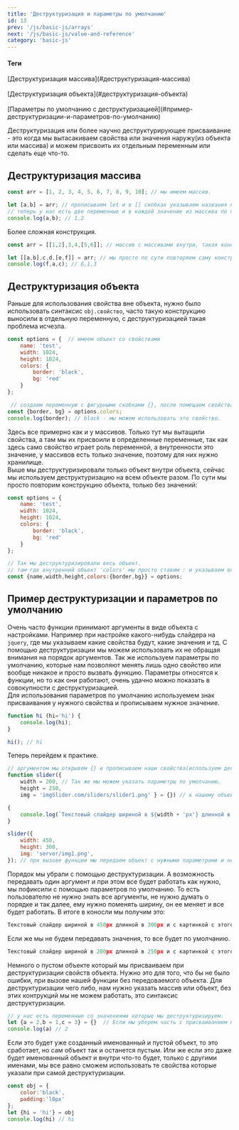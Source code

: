 ```yaml
---
title: 'Деструктуризация и параметры по умолчанию'
id: 13
prev: '/js/basic-js/arrays'
next: '/js/basic-js/value-and-reference'
category: 'basic-js'
---
```


<div className = 'mdHead'>

#### Теги
<div className = 'tag_js'> [Деструктуризация массива](#деструктуризация-массива) </div><br/>
<div className = 'tag_js'> [Деструктуризация объекта](#деструктуризация-объекта) </div><br/>
<div className = 'tag_js'> [Параметры по умолчанию с деструктуризацией](#пример-деструктуризации-и-параметров-по-умолчанию) </div>

</div>

Деструктуризация или более научно деструктурирующее присваивание - это когда мы вытасакиваем свойства или значения наружу(из объекта или массива) и можем присвоить их отдельным переменным или сделать еще что-то.
##  Деструктуризация массива ##
```javaScript
const arr = [1, 2, 3, 4, 5, 6, 7, 8, 9, 10]; // мы имеем массив.

let [a,b] = arr; // прописываем let и в [] скобках указываем названия переменных, далее оператор присваивания и массив который мы деструктуризируем
// теперь у нас есть две переменные и в каждой значение из массива по порядку.
console.log(a,b); // 1,2
```
Более сложная конструкция.
```javaScript
const arr = [[1,2],3,4,[5,6]]; // массив с массивами внутри, такая конструкция называется матрица.

let [[a,b],c,d,[e,f]] = arr; // мы просто по сути повторяем саму конструкцию с нужными переменными и все.
console.log(f,a,c); // 6,1,3
```
##  Деструктуризация объекта ##
Раньше для использования свойства вне объекта, нужно было использовать синтаксис `obj.свойство`, часто такую конструкцию выносили в отдельную переменную, с деструктуризацией такая проблема исчезла.
```javaScript
const options = {  // имеем объект со свойствами
    name: 'test',
    width: 1024,
    height: 1024,
    colors: {
        border: 'black',
        bg: 'red'
    }
};

 // создаем переменную с фигурными скобками {}, после помещаем свойства, что хотим вытащить, а потом, откуда.
const {border, bg} = options.colors; 
console.log(border); // black - мы можем использовать это свойство.
```
Здесь все примерно как и у массивов.
Только тут мы вытащили свойства, а там мы их присвоили в определенные переменные, так как здесь само свойство играет роль переменной, а внутренности это значение, у массивов есть только значение, поэтому для них нужно хранилище.<br/>
Выше мы деструктуризировали только объект внутри объекта, сейчас мы используем деструктуризацию на всем объекте разом. По сути мы просто повторим конструкцию объекта, только без значений:
```javaScript
const options = { 
    name: 'test',
    width: 1024,
    height: 1024,
    colors: {
        border: 'black',
        bg: 'red'
    }
};

// Так мы деструктуризировали весь объект.
// там где внутренний объект 'colors' мы просто ставим : и указываем его свойства в {} скобках.
const {name,width,height,colors:{border,bg}} = options;
```

##  Пример деструктуризации и параметров по умолчанию ##
Очень часто функции принимают аргументы в виде объекта с настройками. Например при настройке какого-нибудь слайдера на `jquery`, где мы указываем какие свойства будут, какие значения и тд. С помощью деструктуризации мы можем использовать их не обращая внимания на порядок аргументов. Так же используем параметры по умолчанию, 
которые нам позволяют менять лишь одно свойство или вообще никакое и просто вызвать функцию. Параметры относятся к функции, но то как они работают, очень удачно можно показать в совокупности с деструктуризацией.<br/>
Для использования параметров по умолчанию используемем знак присваивания у нужного свойства и прописываем нужное значение.
```javaScript
function hi (hi='hi') {
    console.log(hi);
}

hi(); // hi

```
Теперь перейдем к практике.
```javaScript
// аргументом мы открывем {} и прописываем наши свойства(используем деструктуризацию).
function slider({
    width = 200, // Так же мы можем указать параметры по умолчанию.
    height = 250,
    img = 'imgSlider.com/sliders/slider1.png' } = {}) // к нашему объекту присваиваем пустой объект {}.

{
    console.log(`Текстовый слайдер шириной в ${width + 'px'} длинной в ${height + 'px'} и с картинкой с этого адреса ${img}`)
}

slider({
    width: 450,
    height: 300,
    img: 'server/img1.png',
}); // при вызове функции мы передаем объект с нужными параметрами и не важно в каком они порядке.

```
Порядок мы убрали с помощью деструктуризации. А возможность передавать один аргумент и при этом все будет работать как нужно, мы пофиксили с помощью параметров по умолчанию.
То есть пользователю не нужно знать все аргументы, не нужно думать о порядке и так далее, ему нужно поменять ширину, он ее меняет и все будет работать.
В итоге в коносли мы получим это:
```javaScript
Текстовый слайдер шириной в 450px длинной в 300px и с картинкой с этого адреса server/img1.png
```
Если же мы не будем передавать значения, то все будет по умолчанию.
```javaScript
Текстовый слайдер шириной в 200px длинной в 250px и с картинкой с этого адреса imgSlider.com/sliders/slider1.png
```
Немного о пустом объекте который мы присваиваем при деструктуризации свойств объекта. Нужно это для того, что бы не было ошибки, при вызове нашей функции без передоваемого объекта.
Для деструктуризации чего либо, нам нужно указать массив или объект, без этих контрукций мы не можем работать, это синтаксис деструктуризации.
```javaScript
// у нас есть переменные со значениями которые мы деструктуризируем.
let {a = 2,b = 1,c = 3} = {}  // Если мы уберем часть c присваиванием пустого объекта = {}, то будет ошибка.
console.log(a) // 2
```
Если это будет уже созданный именованный и пустой объект, то это сработает, но сам объект так и останется пустым. 
Или же если это даже будет именованный объект и внутри что-то будет, только с другими именами, мы все равно сможем использовать те свойства которые указали при самой деструктуризации.
```javaScript
const obj = {
    color:'black',
    padding:'l0px'
};
let {hi = 'hi'} = obj
console.log(hi) // hi
```
